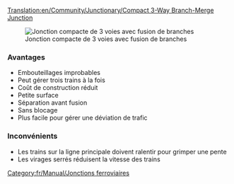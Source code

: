 [[Translation:en/Community/Junctionary/Compact 3-Way Branch-Merge Junction]]
{{fr/Community/Junctionary/Menu de Croisements}}

[[File:en/Community/Junctionary/6x8 3 Way Split before Merge Junction.png|frame|none|Jonction compacte de 3 voies avec fusion de branches]]

===Avantages===
*Embouteillages improbables
*Peut gérer trois trains à la fois
*Coût de construction réduit
*Petite surface
*Séparation avant fusion
*Sans blocage
*Plus facile pour gérer une déviation de trafic

===Inconvénients===
*Les trains sur la ligne principale doivent ralentir pour grimper une pente
*Les virages serrés réduisent la vitesse des trains

[[Category:fr/Manual/Jonctions ferroviaires]]